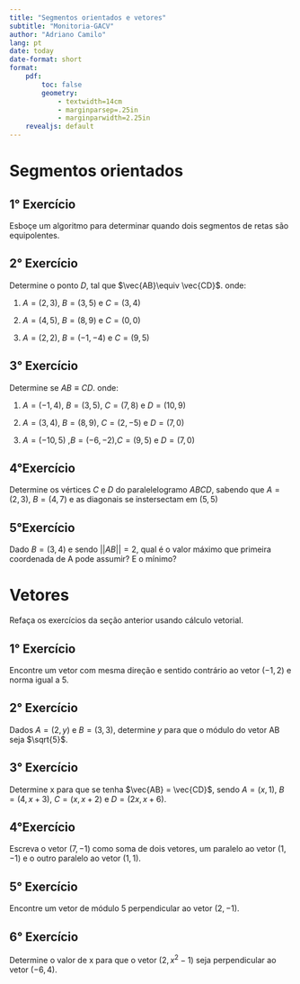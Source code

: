 ```yaml
---
title: "Segmentos orientados e vetores"
subtitle: "Monitoria-GACV"
author: "Adriano Camilo"
lang: pt
date: today
date-format: short
format:
    pdf: 
        toc: false
        geometry: 
            - textwidth=14cm
            - marginparsep=.25in
            - marginparwidth=2.25in
    revealjs: default
---
```


# Segmentos orientados
## 1° Exercício
Esboçe um algoritmo para determinar quando dois segmentos de retas são equipolentes.

## 2° Exercício
Determine o ponto $D$, tal que $\vec{AB}\equiv \vec{CD}$. onde:

1. $A = (2,3)$, $B= (3,5)$ e $C = (3,4)$

2. $A = (4,5)$, $B= (8,9)$ e $C = (0,0)$

2. $A = (2,2)$, $B= (-1,-4)$ e $C = (9,5)$

## 3° Exercício
Determine se $AB\equiv CD$. onde:

1. $A = (-1,4)$, $B= (3,5)$, $C = (7,8)$ e $D=(10,9)$

2. $A = (3,4)$, $B= (8,9)$, $C = (2,-5)$ e $D=(7,0)$

3. $A = (-10,5)$ ,$B=(-6,-2)$,$C = (9,5)$ e $D=(7,0)$

## 4°Exercício

Determine os vértices $C$ e $D$ do paralelelogramo $ABCD$, sabendo que $A=(2,3)$, $B = (4,7)$ e as diagonais se instersectam em $(5,5)$

## 5°Exercício
Dado $B = (3, 4)$ e sendo $||AB|| = 2$, qual é o valor máximo que primeira coordenada de A pode assumir? E o mínimo?

# Vetores
Refaça os exercícios da seção anterior usando cálculo vetorial.

## 1° Exercício
Encontre um vetor com mesma direção e sentido contrário ao vetor $(-1,2)$ e norma igual a 5.

## 2° Exercício
Dados $A = (2, y)$ e $B = (3, 3)$, determine $y$ para que o módulo do
vetor AB seja $\sqrt{5}$.

## 3° Exercício
Determine x para que se tenha $\vec{AB} = \vec{CD}$, sendo $A = (x, 1)$, $B = (4, x + 3)$, $C = (x, x + 2)$ e $D = (2x, x + 6)$.

## 4°Exercício
Escreva o vetor $(7, −1)$ como soma de dois vetores, um paralelo ao vetor $(1, −1)$ e o outro paralelo ao vetor $(1, 1)$.

## 5° Exercício
Encontre um vetor de módulo 5 perpendicular ao vetor $(2, −1)$.

## 6° Exercício
Determine o valor de x para que o vetor $(2, x^2 − 1)$ seja perpendicular ao vetor $(−6, 4)$.

